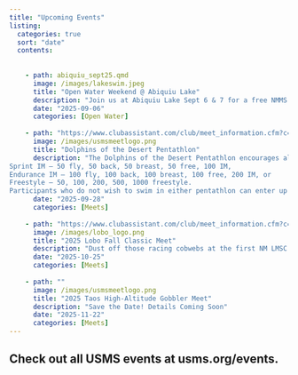 ```yaml
---
title: "Upcoming Events"
listing: 
  categories: true
  sort: "date"
  contents:
    
 
    - path: abiquiu_sept25.qmd
      image: /images/lakeswim.jpeg
      title: "Open Water Weekend @ Abiquiu Lake"
      description: "Join us at Abiquiu Lake Sept 6 & 7 for a free NMMS open water swim event. Drive up for the day on Sept 7th or camp with us for the weekend. New open water swimmers welcome! Must be a USMS member to participate. Contact Shaun Challis, shaunchallis@hotmail.com for more details and to register."
      date: "2025-09-06"
      categories: [Open Water]   
    
    - path: "https://www.clubassistant.com/club/meet_information.cfm?c=2707&smid=20121"
      image: /images/usmsmeetlogo.png
      title: "Dolphins of the Desert Pentathlon"
      description: "The Dolphins of the Desert Pentathlon encourages all entrants to sign up for events in one of the three pentathlon tracks:
Sprint IM – 50 fly, 50 back, 50 breast, 50 free, 100 IM,
Endurance IM – 100 fly, 100 back, 100 breast, 100 free, 200 IM, or
Freestyle – 50, 100, 200, 500, 1000 freestyle.
Participants who do not wish to swim in either pentathlon can enter up to five events of their choice."
      date: "2025-09-28"
      categories: [Meets]
      
    - path: "https://www.clubassistant.com/club/meet_information.cfm?c=2693&amp;smid=20205"
      image: /images/lobo_logo.png
      title: "2025 Lobo Fall Classic Meet"
      description: "Dust off those racing cobwebs at the first NM LMSC meet of the season! The annual fall meet Lobo meet is a fun, no pressure environment to have a little friendly competition among local (and out of state) teams."
      date: "2025-10-25"
      categories: [Meets]
      
    - path: ""
      image: /images/usmsmeetlogo.png
      title: "2025 Taos High-Altitude Gobbler Meet"
      description: "Save the Date! Details Coming Soon"
      date: "2025-11-22"
      categories: [Meets]
---
```


## Check out all USMS events at usms.org/events.
